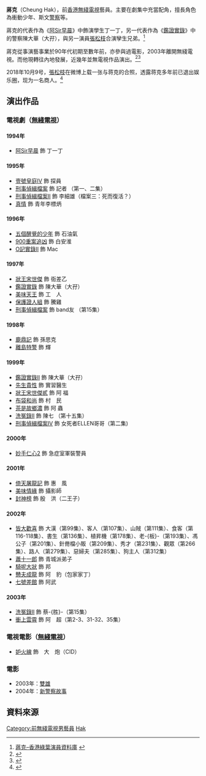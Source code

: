 {{藝人
| 姓名 = 蔣克
| 類型 = 男演員
| 圖片 = 
| 圖片尺寸 = 
| 圖片簡介 = 
| 原名 = 
| 羅馬拼音 = Cheung Hak  
| 英文名 = 
| 綽號 = 
| 國籍 = {{CNHK}}
| 民族 = [[漢族|漢族]]
| 籍貫 = [[浙江|浙江]]
| 出生日期 = 1974年7月28日
| 出生地點 = {{CHN}}[[浙江|浙江]][[溫州|溫州]]
| 逝世日期 =  
| 逝世地點 = 
| 職業 = [[演員|演員]]
| 語言 = 粵語
| 父母 = 
| 教育程度 = 中五畢業
| 音樂類型 = 
| 出道日期 = 
| 活躍年代 = 1994年至數年前
| 唱片公司 = 
| 經紀公司 = 廣東詠聲影視有限公司
| 網站 = 
| IMDb = 
| 代表作 = 《[[阿Sir早晨|阿Sir早晨]]》《[[鑑證實錄|鑑證實錄]]》 
}}
'''蔣克'''（Cheung Hak），前[[香港|香港]][[無綫電視|無綫電視]]藝員。主要在劇集中充當配角，擅長角色為衝動少年、斯文[[警察|警察]]等。

蔣克的代表作為《[[阿Sir早晨|阿Sir早晨]]》中飾演學生丁一丁，另一代表作為《[[鑑證實錄|鑑證實錄]]》中的警察陳大華（大孖），與另一演員[[張松枝|張松枝]]合演孿生兄弟。<ref name="ref1">[http://princessdiane.com/oldies/tv-oldfriends-male90s.html 蔣克–香港綠葉演員資料庫] {{webarchive|url=https://web.archive.org/web/20081211144836/http://princessdiane.com/oldies/tv-oldfriends-male90s.html |date=2008-12-11 }}</ref>

蔣克從事演藝事業於90年代初期至數年前，亦參與過電影，2003年離開無綫電視。而他現轉往內地發展，近幾年並無電視作品演出。<ref name="ref2">{{Cite web |url=http://www.hkmdb.com/db/people/view.mhtml?id=20879&display_set=big5 |title=蔣克–香港影庫 |access-date=2008-12-27 |archive-date=2010-02-12 |archive-url=https://web.archive.org/web/20100212175329/http://hkmdb.com/db/people/view.mhtml?id=20879&display_set=big5 |dead-url=no }}</ref><ref>{{Cite web |url=http://www.hk-drama.com/people/actor/7216.html |title=存档副本 |access-date=2018-01-04 |archive-url=https://web.archive.org/web/20180105070106/http://www.hk-drama.com/people/actor/7216.html |archive-date=2018-01-05 |dead-url=yes }}</ref>

2018年10月9号，[[張松枝|張松枝]]在微博上载一张与蒋克的合照，透露蒋克多年前已退出娱乐圈，现为一名商人。<ref>{{Cite web |url=https://www.hk01.com/%E5%8D%B3%E6%99%82%E5%A8%9B%E6%A8%82/247571/%E6%AE%BF%E5%A0%82%E7%B4%9A%E7%B6%A0%E8%91%89%E8%94%A3%E5%85%8B%E9%9B%A2%E9%96%8B%E5%A8%9B%E5%9C%88%E5%A4%9A%E5%B9%B4%E5%BF%BD%E7%84%B6%E7%8F%BE%E8%BA%AB-%E8%A1%9D%E4%B8%8A%E9%9B%B2%E9%9C%84-%E7%82%BA%E6%9C%80%E5%BE%8C%E4%BD%9C%E5%93%81 |title=香港01 |access-date=2020-04-10 |archive-date=2020-08-18 |archive-url=https://web.archive.org/web/20200818105805/https://www.hk01.com/%E5%8D%B3%E6%99%82%E5%A8%9B%E6%A8%82/247571/%E6%AE%BF%E5%A0%82%E7%B4%9A%E7%B6%A0%E8%91%89%E8%94%A3%E5%85%8B%E9%9B%A2%E9%96%8B%E5%A8%9B%E5%9C%88%E5%A4%9A%E5%B9%B4%E5%BF%BD%E7%84%B6%E7%8F%BE%E8%BA%AB-%E8%A1%9D%E4%B8%8A%E9%9B%B2%E9%9C%84-%E7%82%BA%E6%9C%80%E5%BE%8C%E4%BD%9C%E5%93%81 |dead-url=no }}</ref>

==演出作品==
===電視劇（[[無綫電視|無綫電視]]）===
====1994年====
*[[阿Sir早晨|阿Sir早晨]] 飾 丁一丁
====1995年====
*[[壹號皇庭IV|壹號皇庭IV]] 飾 探員
*[[刑事偵緝檔案|刑事偵緝檔案]] 飾 記者 （第一、二集）
*[[刑事偵緝檔案II|刑事偵緝檔案II]] 飾 李細雄（檔案三：死而復活？）
*[[真情|真情]] 飾 青年李標炳

====1996年====
*[[五個醒覺的少年|五個醒覺的少年]] 飾 石油氣
*[[900重案追凶|900重案追凶]] 飾 白安淮
*[[O記實錄II|O記實錄II]] 飾 Mac

====1997年====
*[[狀王宋世傑|狀王宋世傑]] 飾 衙差乙
*[[鑑證實錄|鑑證實錄]] 飾 陳大華（大孖）
*[[美味天王|美味天王]] 飾 工　人
*[[保護證人組|保護證人組]] 飾  騰雞
*[[刑事偵緝檔案|刑事偵緝檔案]] 飾 band友 （第15集）

====1998年====
*[[鹿鼎記_(1998年電視劇)|鹿鼎記]] 飾 孫思克
*[[離島特警|離島特警]] 飾 輝

====1999年====
*[[鑑證實錄II|鑑證實錄II]] 飾 陳大華（大孖）
*[[先生貴性|先生貴性]] 飾 實習醫生
*[[狀王宋世傑貳|狀王宋世傑貳]] 飾 阿 福
*[[布袋和尚_(電視劇)|布袋和尚]] 飾 村　民
*[[茶是故鄉濃|茶是故鄉濃]] 飾 阿 蟲
*[[洗冤錄II|洗冤錄II]] 飾 陳七 （第十五集）
*[[刑事偵緝檔案IV|刑事偵緝檔案IV]] 飾 女死者ELLEN哥哥（第二集)

====2000年====
*[[妙手仁心2|妙手仁心2]] 飾 急症室軍裝警員

====2001年====
*[[倚天屠龍記_(2001年電視劇)|倚天屠龍記]] 飾 惠　風
*[[美味情緣|美味情緣]] 飾 攝影師
*[[封神榜|封神榜]] 飾 殷　洪（二王子）

====2002年====
*[[皆大歡喜_(古裝電視劇)|皆大歡喜]] 飾 大漢（第99集）、客人（第107集）、山賊（第111集）、食客（第116-118集）、書生（第136集）、植昇機（第178集）、老-{板}-（第193集）、馮公子（第201集）、針黹檔小販（第209集）、秀才（第231集）、觀眾（第266集）、路人（第279集）、惡婦夫（第285集）、狗主人（第312集）
*[[蕭十一郎_(2002年香港電視劇)|蕭十一郎]] 飾 青城派弟子
*[[騎呢大狀|騎呢大狀]] 飾 邦
*[[戇夫成龍|戇夫成龍]] 飾 阿　豹（包家家丁）
*[[七號差館_(電視劇)|七號差館]] 飾 阿武

====2003年====
*[[洗冤錄II|洗冤錄II]] 飾 蔡-{胜}-（第15集）
*[[衝上雲霄|衝上雲霄]] 飾 阿　超（第2-3、31-32、35集）

===電視電影（[[無綫電視|無綫電視]]）===
*[[妒火線|妒火線]] 飾　大　炮（CID）

===電影===
*2003年：[[雙雄|雙雄]]
*2004年：[[新警察故事|新警察故事]]

==資料來源==
{{Reflist}}
{{DEFAULTSORT:Cheung}}
[[Category:前無綫電視男藝員|Category:前無綫電視男藝員]]
[[Category:蔣姓|Hak]]